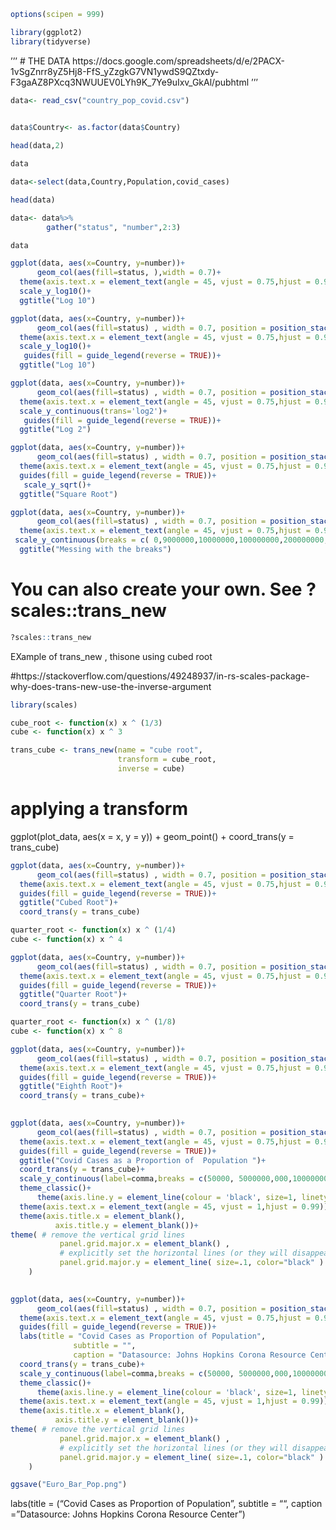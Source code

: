 

```r
options(scipen = 999)
```

```r
library(ggplot2)
library(tidyverse)

```
'''
# THE DATA https://docs.google.com/spreadsheets/d/e/2PACX-1vSgZnrr8yZ5Hj8-FfS_yZzgkG7VN1ywdS9QZtxdy-F3gaAZ8PXcq3NWUUEV0LYh9K_7Ye9uIxv_GkAl/pubhtml
'''

```r
data<- read_csv("country_pop_covid.csv")
                
```

```r
data$Country<- as.factor(data$Country)
```

```r
head(data,2)
```


```r
data
```


```r
data<-select(data,Country,Population,covid_cases)
```

```r
head(data)
```


```r
data<- data%>%
        gather("status", "number",2:3)
```

```r
data
```


```r
ggplot(data, aes(x=Country, y=number))+
      geom_col(aes(fill=status, ),width = 0.7)+
  theme(axis.text.x = element_text(angle = 45, vjust = 0.75,hjust = 0.9))+
  scale_y_log10()+
  ggtitle("Log 10")
```



```r
ggplot(data, aes(x=Country, y=number))+
      geom_col(aes(fill=status) , width = 0.7, position = position_stack(reverse = T))+
  theme(axis.text.x = element_text(angle = 45, vjust = 0.75,hjust = 0.9))+
  scale_y_log10()+
   guides(fill = guide_legend(reverse = TRUE))+
  ggtitle("Log 10")
```


```r
ggplot(data, aes(x=Country, y=number))+
      geom_col(aes(fill=status) , width = 0.7, position = position_stack(reverse = T))+
  theme(axis.text.x = element_text(angle = 45, vjust = 0.75,hjust = 0.9))+
  scale_y_continuous(trans='log2')+
   guides(fill = guide_legend(reverse = TRUE))+
  ggtitle("Log 2")
```


```r
ggplot(data, aes(x=Country, y=number))+
      geom_col(aes(fill=status) , width = 0.7, position = position_stack(reverse = T))+
  theme(axis.text.x = element_text(angle = 45, vjust = 0.75,hjust = 0.9))+
  guides(fill = guide_legend(reverse = TRUE))+
   scale_y_sqrt()+
  ggtitle("Square Root")
```


```r
ggplot(data, aes(x=Country, y=number))+
      geom_col(aes(fill=status) , width = 0.7, position = position_stack(reverse = T))+
  theme(axis.text.x = element_text(angle = 45, vjust = 0.75,hjust = 0.9))+
 scale_y_continuous(breaks = c( 0,9000000,10000000,100000000,200000000,300000000))+
  ggtitle("Messing with the breaks")
```


# You can also create your own. See ?scales::trans_new
```r
?scales::trans_new
```


EXample of trans_new , thisone using cubed root

#https://stackoverflow.com/questions/49248937/in-rs-scales-package-why-does-trans-new-use-the-inverse-argument

```r
library(scales)
```

```r
cube_root <- function(x) x ^ (1/3)
cube <- function(x) x ^ 3
```

```r
trans_cube <- trans_new(name = "cube root",
                        transform = cube_root,
                        inverse = cube)
```

# applying a transform
ggplot(plot_data, aes(x = x, y = y)) +
  geom_point() +
  coord_trans(y = trans_cube)
  
```r
ggplot(data, aes(x=Country, y=number))+
      geom_col(aes(fill=status) , width = 0.7, position = position_stack(reverse = T))+
  theme(axis.text.x = element_text(angle = 45, vjust = 0.75,hjust = 0.9))+
  guides(fill = guide_legend(reverse = TRUE))+
  ggtitle("Cubed Root")+
  coord_trans(y = trans_cube)
```


```r
quarter_root <- function(x) x ^ (1/4)
cube <- function(x) x ^ 4
```


```r
ggplot(data, aes(x=Country, y=number))+
      geom_col(aes(fill=status) , width = 0.7, position = position_stack(reverse = T))+
  theme(axis.text.x = element_text(angle = 45, vjust = 0.75,hjust = 0.9))+
  guides(fill = guide_legend(reverse = TRUE))+
  ggtitle("Quarter Root")+
  coord_trans(y = trans_cube)
```



```r
quarter_root <- function(x) x ^ (1/8)
cube <- function(x) x ^ 8
```

```r
ggplot(data, aes(x=Country, y=number))+
      geom_col(aes(fill=status) , width = 0.7, position = position_stack(reverse = T))+
  theme(axis.text.x = element_text(angle = 45, vjust = 0.75,hjust = 0.9))+
  guides(fill = guide_legend(reverse = TRUE))+
  ggtitle("Eighth Root")+
  coord_trans(y = trans_cube)+
 
```


```r
ggplot(data, aes(x=Country, y=number))+
      geom_col(aes(fill=status) , width = 0.7, position = position_stack(reverse = T))+
  theme(axis.text.x = element_text(angle = 45, vjust = 0.75,hjust = 0.9))+
  guides(fill = guide_legend(reverse = TRUE))+
  ggtitle("Covid Cases as a Proportion of  Population ")+
  coord_trans(y = trans_cube)+
  scale_y_continuous(label=comma,breaks = c(50000, 5000000,000,100000000, 300000000))+
  theme_classic()+
      theme(axis.line.y = element_line(colour = 'black', size=1, linetype='solid'))+
  theme(axis.text.x = element_text(angle = 45, vjust = 1,hjust = 0.99))+
  theme(axis.title.x = element_blank(),
          axis.title.y = element_blank())+
theme( # remove the vertical grid lines
           panel.grid.major.x = element_blank() ,
           # explicitly set the horizontal lines (or they will disappear too)
           panel.grid.major.y = element_line( size=.1, color="black" ) 
    )
 
```


```r
ggplot(data, aes(x=Country, y=number))+
      geom_col(aes(fill=status) , width = 0.7, position = position_stack(reverse = T))+
  theme(axis.text.x = element_text(angle = 45, vjust = 0.75,hjust = 0.9))+
  guides(fill = guide_legend(reverse = TRUE))+
  labs(title = "Covid Cases as Proportion of Population",
              subtitle = "",
              caption = "Datasource: Johns Hopkins Corona Resource Center")+
  coord_trans(y = trans_cube)+
  scale_y_continuous(label=comma,breaks = c(50000, 5000000,000,100000000, 300000000))+
  theme_classic()+
      theme(axis.line.y = element_line(colour = 'black', size=1, linetype='solid'))+
  theme(axis.text.x = element_text(angle = 45, vjust = 1,hjust = 0.99))+
  theme(axis.title.x = element_blank(),
          axis.title.y = element_blank())+
theme( # remove the vertical grid lines
           panel.grid.major.x = element_blank() ,
           # explicitly set the horizontal lines (or they will disappear too)
           panel.grid.major.y = element_line( size=.1, color="black" ) 
    )
```
```r
ggsave("Euro_Bar_Pop.png")
```


labs(title = ("Covid Cases as Proportion of Population",
        subtitle = "",
        caption = "Datasource: Johns Hopkins Corona Resource Center")



